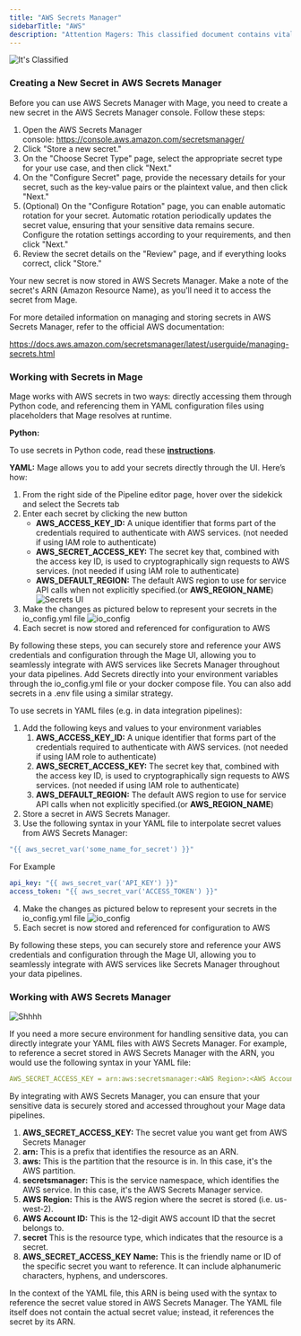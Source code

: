 ```yaml
---
title: "AWS Secrets Manager"
sidebarTitle: "AWS"
description: "Attention Magers: This classified document contains vital intel on securing sensitive data within the AWS Secrets Manager vault. Study the protocols carefully to create and operationalize confidential secrets, granting you clearance to integrate them into your Mage data pipeline projects."
---
```

![It's Classified](https://github.com/mage-ai/assets/blob/main/secrets_assets/Source_%20Giphy%20(4).gif?raw=True)
### **Creating a New Secret in AWS Secrets Manager**

Before you can use AWS Secrets Manager with Mage, you need to create a new secret in the AWS Secrets Manager console. Follow these steps:

1. Open the AWS Secrets Manager console: https://console.aws.amazon.com/secretsmanager/
2. Click "Store a new secret."
3. On the "Choose Secret Type" page, select the appropriate secret type for your use case, and then click "Next."
4. On the "Configure Secret" page, provide the necessary details for your secret, such as the key-value pairs or the plaintext value, and then click "Next."
5. (Optional) On the "Configure Rotation" page, you can enable automatic rotation for your secret. Automatic rotation periodically updates the secret value, ensuring that your sensitive data remains secure. Configure the rotation settings according to your requirements, and then click "Next."
6. Review the secret details on the "Review" page, and if everything looks correct, click "Store."

Your new secret is now stored in AWS Secrets Manager. Make a note of the secret's ARN (Amazon Resource Name), as you'll need it to access the secret from Mage.

For more detailed information on managing and storing secrets in AWS Secrets Manager, refer to the official AWS documentation:

https://docs.aws.amazon.com/secretsmanager/latest/userguide/managing-secrets.html

### Working with Secrets in Mage

Mage works with AWS secrets in two ways: directly accessing them through Python code, and referencing them in YAML configuration files using placeholders that Mage resolves at runtime.

**Python:**

To use secrets in Python code, read these [**instructions**](https://docs.mage.ai/design/data-loading#aws-secret-loader).

**YAML:**
<Accordion title="Add Secrets Through Mage UI">
Mage allows you to add your secrets directly through the UI. Here’s how:

1. From the right side of the Pipeline editor page, hover over the sidekick and select the Secrets tab
2. Enter each secret by clicking the new button
    - **AWS_ACCESS_KEY_ID:** A unique identifier that forms part of the credentials required to authenticate with AWS services. (not needed if using IAM role to authenticate)
    - **AWS_SECRET_ACCESS_KEY:** The secret key that, combined with the access key ID, is used to cryptographically sign requests to AWS services. (not needed if using IAM role to authenticate)
    - **AWS_DEFAULT_REGION:**  The default AWS region to use for service API calls when not explicitly specified.(or **AWS_REGION_NAME**)
![Secrets UI](https://github.com/mage-ai/assets/blob/main/secrets_assets/secrets_aws.png?raw=True)
3. Make the changes as pictured below to represent your secrets in the io_config.yml file
![io_config](https://github.com/mage-ai/assets/blob/main/secrets_assets/io_config_aws.png?raw=True)
4. Each secret is now stored and referenced for configuration to AWS

By following these steps, you can securely store and reference your AWS credentials and configuration through the Mage UI, allowing you to seamlessly integrate with AWS services like Secrets Manager throughout your data pipelines.
</Accordion>
<Accordion title="Add Secrets Through Environment Variables">
Add Secrets directly into your environment variables through the io_config.yml file or your docker compose file. You can also add secrets in a .env file using a similar strategy. 

To use secrets in YAML files (e.g. in data integration pipelines):

1. Add the following keys and values to your environment variables 
    1. **AWS_ACCESS_KEY_ID:** A unique identifier that forms part of the credentials required to authenticate with AWS services. (not needed if using IAM role to authenticate)
    2. **AWS_SECRET_ACCESS_KEY:** The secret key that, combined with the access key ID, is used to cryptographically sign requests to AWS services. (not needed if using IAM role to authenticate)
    3. **AWS_DEFAULT_REGION:**  The default AWS region to use for service API calls when not explicitly specified.(or **AWS_REGION_NAME**)
2. Store a secret in AWS Secrets Manager.
3. Use the following syntax in your YAML file to interpolate secret values from AWS Secrets Manager:

```yaml
"{{ aws_secret_var('some_name_for_secret') }}"
```

For Example

```yaml
api_key: "{{ aws_secret_var('API_KEY') }}"
access_token: "{{ aws_secret_var('ACCESS_TOKEN') }}"
```

4. Make the changes as pictured below to represent your secrets in the io_config.yml file
![io_config](https://github.com/mage-ai/assets/blob/main/secrets_assets/io_config_aws.png?raw=True)
5. Each secret is now stored and referenced for configuration to AWS

By following these steps, you can securely store and reference your AWS credentials and configuration through the Mage UI, allowing you to seamlessly integrate with AWS services like Secrets Manager throughout your data pipelines.
</Accordion>

### **Working with AWS Secrets Manager**
![Shhhh](https://github.com/mage-ai/assets/blob/main/secrets_assets/Source_%20Giphy%20(5).gif?raw=True)

If you need a more secure environment for handling sensitive data, you can directly integrate your YAML files with AWS Secrets Manager. For example, to reference a secret stored in AWS Secrets Manager with the ARN, you would use the following syntax in your YAML file:

```yaml
AWS_SECRET_ACCESS_KEY = arn:aws:secretsmanager:<AWS Region>:<AWS Account ID>:secret:<AWS_SECRET_ACCESS_KEY Name>
```

By integrating with AWS Secrets Manager, you can ensure that your sensitive data is securely stored and accessed throughout your Mage data pipelines.

1. **AWS_SECRET_ACCESS_KEY:** The secret value you want get from AWS Secrets Manager
2. **arn:** This is a prefix that identifies the resource as an ARN.
3. **aws:** This is the partition that the resource is in. In this case, it's the AWS partition.
4. **secretsmanager:** This is the service namespace, which identifies the AWS service. In this case, it's the AWS Secrets Manager service.
5. **AWS Region:** This is the AWS region where the secret is stored (i.e. us-west-2).
6.  **AWS Account ID:** This is the 12-digit AWS account ID that the secret belongs to.
7. **secret** This is the resource type, which indicates that the resource is a secret.
8. **AWS_SECRET_ACCESS_KEY Name:** This is the friendly name or ID of the specific secret you want to reference. It can include alphanumeric characters, hyphens, and underscores.

In the context of the YAML file, this ARN is being used with the syntax to reference the secret value stored in AWS Secrets Manager. The YAML file itself does not contain the actual secret value; instead, it references the secret by its ARN.